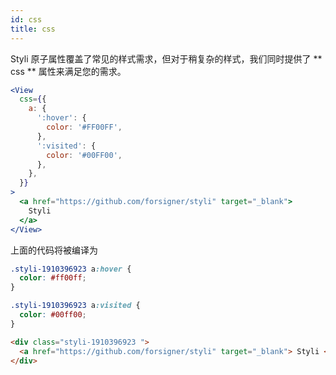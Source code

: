 ```yaml
---
id: css
title: css
---
```


Styli 原子属性覆盖了常见的样式需求，但对于稍复杂的样式，我们同时提供了 ** css ** 属性来满足您的需求。

```jsx live
<View
  css={{
    a: {
      ':hover': {
        color: '#FF00FF',
      },
      ':visited': {
        color: '#00FF00',
      },
    },
  }}
>
  <a href="https://github.com/forsigner/styli" target="_blank">
    Styli
  </a>
</View>
```

上面的代码将被编译为

```css
.styli-1910396923 a:hover {
  color: #ff00ff;
}

.styli-1910396923 a:visited {
  color: #00ff00;
}
```

```html
<div class="styli-1910396923 ">
  <a href="https://github.com/forsigner/styli" target="_blank"> Styli </a>
</div>
```
